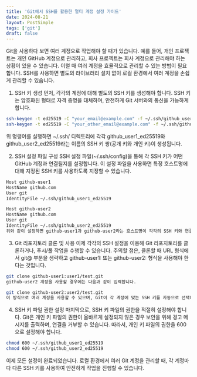 ```yaml
---
title: 'Git에서 SSH를 활용한 멀티 계정 설정 가이드'
date: 2024-08-21
layout: PostSimple
tags: ['git']
draft: false
---
```


Git을 사용하다 보면 여러 계정으로 작업해야 할 때가 있습니다. 예를 들어, 개인 프로젝트는 개인 GitHub 계정으로 관리하고, 회사 프로젝트는 회사 계정으로 관리해야 하는 상황이 있을 수 있습니다. 이럴 때 여러 계정을 효율적으로 관리할 수 있는 방법이 필요합니다. SSH를 사용하면 별도의 라이브러리 설치 없이 로컬 환경에서 여러 계정을 손쉽게 관리할 수 있습니다.

1. SSH 키 생성
   먼저, 각각의 계정에 대해 별도의 SSH 키를 생성해야 합니다. SSH 키는 암호화된 형태로 자격 증명을 대체하며, 안전하게 Git 서버와의 통신을 가능하게 합니다.

```bash
ssh-keygen -t ed25519 -C "your_email@example.com" -f ~/.ssh/github_user1_ed25519
ssh-keygen -t ed25519 -C "your_other_email@example.com" -f ~/.ssh/github_user2_ed25519
```

위 명령어를 실행하면 ~/.ssh/ 디렉토리에 각각 github_user1_ed25519와 github_user2_ed25519라는 이름의 SSH 키 쌍(공개 키와 개인 키)이 생성됩니다.

2. SSH 설정 파일 구성
   SSH 설정 파일(~/.ssh/config)을 통해 각 SSH 키가 어떤 GitHub 계정과 연결될지를 설정합니다. 이 설정 파일을 사용하면 특정 호스트명에 대해 지정된 SSH 키를 사용하도록 지정할 수 있습니다.

```bash
Host github-user1
HostName github.com
User git
IdentityFile ~/.ssh/github_user1_ed25519

Host github-user2
HostName github.com
User git
IdentityFile ~/.ssh/github_user2_ed25519
위와 같이 설정하면 github-user1과 github-user2라는 호스트명이 각각의 SSH 키와 연결됩니다.
```

3. Git 리포지토리 클론 및 사용
   이제 각각의 SSH 설정을 이용해 Git 리포지토리를 클론하거나, 푸시/풀 작업을 수행할 수 있습니다. 주의할 점은, 클론할 때 URL 형식에서 git@ 부분을 생략하고 github-user1: 또는 github-user2: 형식을 사용해야 한다는 것입니다.

```bash
git clone github-user1:user1/test.git
github-user2 계정을 사용할 경우에는 다음과 같이 입력합니다.
```

```bash
git clone github-user2:user2/test.git
이 방식으로 여러 계정을 사용할 수 있으며, Git이 각 계정에 맞는 SSH 키를 자동으로 선택하게 됩니다.
```

4. SSH 키 파일 권한 설정
   마지막으로, SSH 키 파일의 권한을 적절히 설정해야 합니다. Git은 개인 키 파일의 권한이 올바르게 설정되지 않은 경우 보안을 위해 경고 메시지를 출력하며, 연결을 거부할 수 있습니다. 따라서, 개인 키 파일의 권한을 600으로 설정해야 합니다.

```bash
chmod 600 ~/.ssh/github_user1_ed25519
chmod 600 ~/.ssh/github_user2_ed25519
```

이제 모든 설정이 완료되었습니다. 로컬 환경에서 여러 Git 계정을 관리할 때, 각 계정마다 다른 SSH 키를 사용하여 안전하게 작업을 진행할 수 있습니다.
